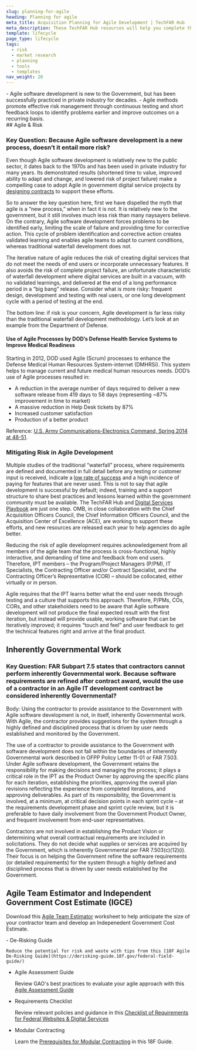 ```yaml
---
slug: planning-for-agile
heading: Planning for agile
meta_title: Acquisition Planning for Agile Development | TechFAR Hub
meta_description: These TechFAR Hub resources will help you complete the acquisition planning tasks required to create compliant contracting solutions for agile software development.
template: lifecycle
page_type: lifecycle
tags: 
  - risk
  - market research
  - planning
  - tools
  - templates
nav_weight: 20
---
```

<Summary>
- Agile software development is new to the Government, but has been successfully practiced in private industry for decades.
- Agile methods promote effective risk management through continuous testing and short feedback loops to identify problems earlier and improve outcomes on a recurring basis.
</Summary>
## Agile & Risk

### Key Question: Because Agile software development is a new process, doesn’t it entail more risk?

Even though Agile software development is relatively new to the public sector, it dates back to the 1970s and has been used in private industry for many years. Its demonstrated results (shortened time to value, improved ability to adapt and change, and lowered risk of project failure) make a compelling case to adopt Agile in government digital service projects by [designing contracts](/solicitation/contract-design/) to support these efforts.

So to answer the key question here, first we have dispelled the myth that agile is a “new process,” when in fact it is not. It is relatively new to the government, but it still involves much less risk than many naysayers believe. On the contrary, Agile software development forces problems to be identified early, limiting the scale of failure and providing time for corrective action. This cycle of problem identification and corrective action creates validated learning and enables agile teams to adapt to current conditions, whereas traditional waterfall development does not. 

The iterative nature of agile reduces the risk of creating digital services that do not meet the needs of end users or incorporate unnecessary features. It also avoids the risk of complete project failure, an unfortunate characteristic of waterfall development where digital services are built in a vacuum, with no validated learnings, and delivered at the end of a long performance period in a “big bang” release. Consider what is more risky: frequent design, development and testing with real users, or one long development cycle with a period of testing at the end.

The bottom line: if risk is your concern, Agile development is far less risky than the traditional waterfall development methodology. Let’s look at an example from the Department of Defense. 

#### Use of Agile Processes by DOD’s Defense Health Service Systems to Improve Medical Readiness

Starting in 2012, DOD used Agile (Scrum) processes to enhance the Defense Medical Human Resources System-internet (DMHRSi). This system helps to manage current and future medical human resources needs. DOD’s use of Agile processes resulted in:

- A reduction in the average number of days required to deliver a new software release from 419 days to 58 days (representing ~87% improvement in time to market)
- A massive reduction in Help Desk tickets by 87%
- Increased customer satisfaction
- Production of a better product

Reference: [U.S. Army Communications-Electronics Command, Spring 2014 at 48-51](http://www.cecom.army.mil/THE-LINK/2014/spring/#50).

### Mitigating Risk in Agile Development

Multiple studies of the traditional “waterfall” process, where requirements are defined and documented in full detail before any testing or customer input is received, indicate a [low rate of success](https://standishgroup.com/benchmark) and a high incidence of paying for features that are never used. This is not to say that agile development is successful by default; indeed, training and a support structure to share best practices and lessons learned within the government community must be available. The TechFAR Hub and [Digital Services Playbook](https://playbook.cio.gov/) are just one step. OMB, in close collaboration with the Chief Acquisition Officers Council, the Chief Information Officers Council, and the Acquisition Center of Excellence (ACE), are working to support these efforts, and new resources are released each year to help agencies do agile better.

Reducing the risk of agile development requires acknowledgement from all members of the agile team that the process is cross-functional, highly interactive, and demanding of time and feedback from end users. Therefore, IPT members – the Program/Project Managers (P/PM), IT Specialists, the Contracting Officer and/or Contract Specialist, and the Contracting Officer’s Representative (COR) – should be collocated, either virtually or in person.

Agile requires that the IPT learns better what the end user needs through testing and a culture that supports this approach. Therefore, P/PMs, COs, CORs, and other stakeholders need to be aware that Agile software development will not produce the final expected result with the first iteration, but instead will provide usable, working software that can be iteratively improved; it requires “touch and feel” and user feedback to get the technical features right and arrive at the final product.

## Inherently Governmental Work

### Key Question: FAR Subpart 7.5 states that contractors cannot perform inherently Governmental work. Because software requirements are refined after contract award, would the use of a contractor in an Agile IT development contract be considered inherently Governmental?

Body: Using the contractor to provide assistance to the Government with Agile software development is not, in itself, inherently Governmental work. With Agile, the contractor provides suggestions for the system through a highly defined and disciplined process that is driven by user needs established and monitored by the Government.

The use of a contractor to provide assistance to the Government with software development does not fall within the boundaries of inherently Governmental work described in OFPP Policy Letter 11-01 or FAR 7.503. Under Agile software development, the Government retains the responsibility for making decisions and managing the process; it plays a critical role in the IPT as the Product Owner by approving the specific plans for each iteration, establishing the priorities, approving the overall plan revisions reflecting the experience from completed iterations, and approving deliverables. As part of its responsibility, the Government is involved, at a minimum, at critical decision points in each sprint cycle – at the requirements development phase and sprint cycle review, but it is preferable to have daily involvement from the Government Product Owner, and frequent involvement from end-user representatives.

Contractors are not involved in establishing the Product Vision or determining what overall contractual requirements are included in solicitations. They do not decide what supplies or services are acquired by the Government, which is inherently Governmental per FAR 7.503(c)(12)(i). Their focus is on helping the Government refine the software requirements (or detailed requirements) for the system through a highly defined and disciplined process that is driven by user needs established by the Government.

## Agile Team Estimator and Independent Government Cost Estimate (IGCE)

Download this [Agile Team Estimator](/assets/Template%20IGCE%20-%20Agile%20Team%20Estimator.xlsx) worksheet to help anticipate the size of your contractor team and develop an Indepenedent Government Cost Estimate.

<ExternalResources heading="Additional resources" media="/assets/img/ux-indonesia-8mikJ83LmSQ-unsplash.jpg" media_alt="People working together">
- De-Risking Guide

    Reduce the potential for risk and waste with tips from this [18F Agile De-Risking Guide](https://derisking-guide.18f.gov/federal-field-guide/)

- Agile Assessment Guide

    Review GAO's best practices to evaluate your agile approach with this [Agile Assessment Guide](https://www.gao.gov/products/gao-20-590g)

  
- Requirements Checklist

    Review relevant policies and guidance in this [Checklist of Requirements for Federal Websites & Digital Services](https://digital.gov/resources/checklist-of-requirements-for-federal-digital-services/)

- Modular Contracting

    Learn the [Prerequisites for Modular Contracting](https://18f.gsa.gov/2019/02/28/prerequisites-for-modular-contracting/) in this 18F Guide.

</ExternalResources>
